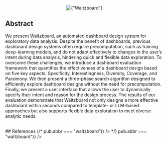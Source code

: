 
<Center w="full" mb={4}>
  <Image
    width={600}
    src={img}
    alt={"Waltzboard"}
    style={{ objectFit: "cover" }}
    placeholder="blur"
  />
</Center>

## Abstract

We present Waltzboard, an automated dashboard design system for exploratory data analysis.
Despite the benefit of dashboards, previous dashboard design systems often require precomputation,
such as training deep-learning models, and do not adapt effectively to changes in the user’s intent during data analysis,
hindering quick and flexible data exploration.
To overcome these challenges, we introduce a dashboard evaluation framework that quantifies the effectiveness of a dashboard
design based on five key aspects: Specificity, Interestingness, Diversity, Coverage, and Parsimony.
We then present a three-phase search algorithm designed to efficiently explore dashboard designs without
the need for precomputation. Finally, we present a user interface that allows the user to dynamically specify
their intent and reason for the design process. The results of our evaluation demonstrate that Waltzboard not
only designs a more effective dashboard within seconds compared to template- or LLM-based approaches but also
supports flexible data exploration to meet diverse analytic needs.

<br />
## References

<List spacing={2}>
  {/* <PubItem pub={publications.find((pub) => pub.abbr === "waltzboard")} /> */}
  <PubItem pub={publications.find((pub) => pub.abbr === "waltzboard")} />
</List>
